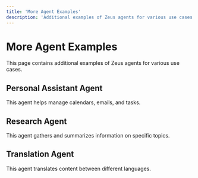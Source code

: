 ```yaml
---
title: 'More Agent Examples'
description: 'Additional examples of Zeus agents for various use cases'
---
```


# More Agent Examples

This page contains additional examples of Zeus agents for various use cases.

## Personal Assistant Agent

This agent helps manage calendars, emails, and tasks.

## Research Agent

This agent gathers and summarizes information on specific topics.

## Translation Agent

This agent translates content between different languages. 